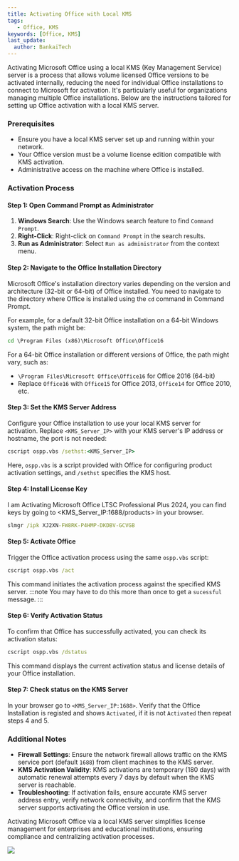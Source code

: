 ```yaml
---
title: Activating Office with Local KMS
tags:
   - Office, KMS
keywords: [Office, KMS]
last_update:
  author: BankaiTech
---
```


Activating Microsoft Office using a local KMS (Key Management Service) server is a process that allows volume licensed Office versions to be activated internally, reducing the need for individual Office installations to connect to Microsoft for activation. It's particularly useful for organizations managing multiple Office installations. Below are the instructions tailored for setting up Office activation with a local KMS server.

### Prerequisites

- Ensure you have a local KMS server set up and running within your network.
- Your Office version must be a volume license edition compatible with KMS activation.
- Administrative access on the machine where Office is installed.

### Activation Process

#### Step 1: Open Command Prompt as Administrator

1. **Windows Search**: Use the Windows search feature to find `Command Prompt`.
2. **Right-Click**: Right-click on `Command Prompt` in the search results.
3. **Run as Administrator**: Select `Run as administrator` from the context menu.

#### Step 2: Navigate to the Office Installation Directory

Microsoft Office's installation directory varies depending on the version and architecture (32-bit or 64-bit) of Office installed. You need to navigate to the directory where Office is installed using the `cd` command in Command Prompt.

For example, for a default 32-bit Office installation on a 64-bit Windows system, the path might be:

```cmd
cd \Program Files (x86)\Microsoft Office\Office16
```

For a 64-bit Office installation or different versions of Office, the path might vary, such as:

- `\Program Files\Microsoft Office\Office16` for Office 2016 (64-bit)
- Replace `Office16` with `Office15` for Office 2013, `Office14` for Office 2010, etc.

#### Step 3: Set the KMS Server Address

Configure your Office installation to use your local KMS server for activation. Replace `<KMS_Server_IP>` with your KMS server's IP address or hostname, the port is not needed:

```cmd
cscript ospp.vbs /sethst:<KMS_Server_IP>
```

Here, `ospp.vbs` is a script provided with Office for configuring product activation settings, and `/sethst` specifies the KMS host.

#### Step 4: Install License Key
I am Activating Microsoft Office LTSC Professional Plus 2024, you can find keys by going to <KMS_Server_IP:1688/products> in your browser.

```cmd
slmgr /ipk XJ2XN-FW8RK-P4HMP-DKDBV-GCVGB
```

#### Step 5: Activate Office

Trigger the Office activation process using the same `ospp.vbs` script:

```cmd
cscript ospp.vbs /act
```

This command initiates the activation process against the specified KMS server.
:::note
You may have to do this more than once to get a `sucessful` message.
:::

#### Step 6: Verify Activation Status

To confirm that Office has successfully activated, you can check its activation status:

```cmd
cscript ospp.vbs /dstatus
```

This command displays the current activation status and license details of your Office installation.

#### Step 7: Check status on the KMS Server
In your browser go to `<KMS_Server_IP:1688>`.
Verify that the Office Installation is registed and shows `Activated`, if it is not `Activated` then repeat steps 4 and 5.

### Additional Notes

- **Firewall Settings**: Ensure the network firewall allows traffic on the KMS service port (default `1688`) from client machines to the KMS server.
- **KMS Activation Validity**: KMS activations are temporary (180 days) with automatic renewal attempts every 7 days by default when the KMS server is reachable.
- **Troubleshooting**: If activation fails, ensure accurate KMS server address entry, verify network connectivity, and confirm that the KMS server supports activating the Office version in use.

Activating Microsoft Office via a local KMS server simplifies license management for enterprises and educational institutions, ensuring compliance and centralizing activation processes.

<a href="https://www.buymeacoffee.com/BankaiTech"><img src="https://img.buymeacoffee.com/button-api/?text=Buy me a beer&emoji=🍺&slug=BankaiTech&button_colour=FFDD00&font_colour=000000&font_family=Cookie&outline_colour=000000&coffee_colour=ffffff" /></a>
